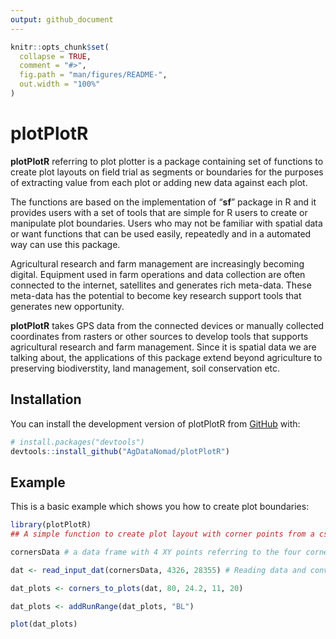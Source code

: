 ```yaml
---
output: github_document
---
```


<!-- README.md is generated from README.Rmd. Please edit that file -->

```r
knitr::opts_chunk$set(
  collapse = TRUE,
  comment = "#>",
  fig.path = "man/figures/README-",
  out.width = "100%"
)
```

# plotPlotR

<!-- badges: start -->

<!-- badges: end -->

**plotPlotR** referring to plot plotter is a package containing set of functions to create plot layouts on field trial as segments or boundaries for the purposes of extracting value from each plot or adding new data against each plot.

The functions are based on the implementation of "**sf**" package in R and it provides users with a set of tools that are simple for R users to create or manipulate plot boundaries. Users who may not be familiar with spatial data or want functions that can be used easily, repeatedly and in a automated way can use this package.

Agricultural research and farm management are increasingly becoming digital. Equipment used in farm operations and data collection are often connected to the internet, satellites and generates rich meta-data. These meta-data has the potential to become key research support tools that generates new opportunity.

**plotPlotR** takes GPS data from the connected devices or manually collected coordinates from rasters or other sources to develop tools that supports agricultural research and farm management. Since it is spatial data we are talking about, the applications of this package extend beyond agriculture to preserving biodiverstity, land management, soil conservation etc.

## Installation

You can install the development version of plotPlotR from [GitHub](https://github.com/AgDataNomad/plotPlotR) with:

``` r
# install.packages("devtools")
devtools::install_github("AgDataNomad/plotPlotR")
```

## Example

This is a basic example which shows you how to create plot boundaries:

```r
library(plotPlotR)
## A simple function to create plot layout with corner points from a csv file

cornersData # a data frame with 4 XY points referring to the four corners of an experiment

dat <- read_input_dat(cornersData, 4326, 28355) # Reading data and converting to unit M CRS

dat_plots <- corners_to_plots(dat, 80, 24.2, 11, 20)

dat_plots <- addRunRange(dat_plots, "BL")

plot(dat_plots)



```

